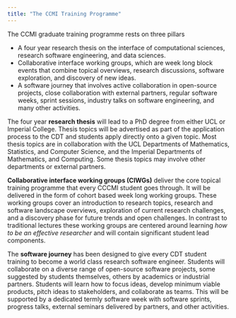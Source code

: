 ```yaml
---
title: "The CCMI Training Programme"
---
```


The CCMI graduate training programme rests on three pillars

- A four year research thesis on the interface of computational sciences, research software engineering, and data sciences.
- Collaborative interface working groups, which are week long block events that combine topical overviews, research discussions, software exploration, and discovery of new ideas.
- A software journey that involves active collaboration in open-source projects, close collaboration with external partners, regular software weeks, sprint sessions, industry talks on software engineering, and many other activities.


The four year **research thesis** will lead to a PhD degree from either UCL or Imperial College. Thesis topics will be advertised as part of the application
process to the CDT and students apply directly onto a given topic. Most thesis topics are in collaboration with the
UCL Departments of Mathematics, Statistics, and Computer Science, and the Imperial Departments of Mathematics, and Computing. Some thesis topics may involve
other departments or external partners.

**Collaborative interface working groups (CIWGs)** deliver the core topical training programme that every CCCMI student goes through. 
It will be delivered in the form of cohort based week long working groups. These working groups cover an introduction to research topics,
research and software landscape overviews, exploration of current research challenges, and a discovery phase for future trends and open challenges.
In contrast to traditional lectures these working groups are centered around learning *how to be an effective researcher* and will contain significant
student lead components.

The **software journey** has been designed to give every CDT student training to become a world class research software engineer. Students will collaborate on a
diverse range of open-source software projects, some suggested by students themselves, others by academics or industrial partners. Students will learn how to focus
ideas, develop minimum viable products, pitch ideas to stakeholders, and collaborate as teams. This will be supported by a dedicated termly software week
with software sprints, progress talks, external seminars delivered by partners, and other activities.


</br>
